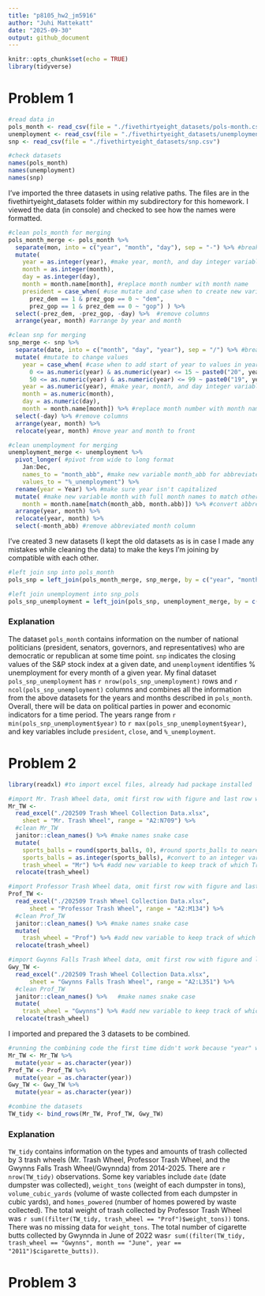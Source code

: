 ```yaml
---
title: "p8105_hw2_jm5916"
author: "Juhi Mattekatt"
date: "2025-09-30"
output: github_document
---
```


```r
knitr::opts_chunk$set(echo = TRUE)
library(tidyverse)
```

# Problem 1
```r
#read data in 
pols_month <- read_csv(file = "./fivethirtyeight_datasets/pols-month.csv")
unemployment <- read_csv(file = "./fivethirtyeight_datasets/unemployment.csv")
snp <- read_csv(file = "./fivethirtyeight_datasets/snp.csv")

#check datasets
names(pols_month)
names(unemployment)
names(snp)
```
I've imported the three datasets in using relative paths. The files are in the fivethirtyeight_datasets folder within my subdirectory for this homework. I viewed the data (in console) and checked to see how the names were formatted.

```r
#clean pols_month for merging
pols_month_merge <- pols_month %>% 
  separate(mon, into = c("year", "month", "day"), sep = "-") %>% #break up the variable mon
  mutate(
    year = as.integer(year), #make year, month, and day integer variables, use as.integer to prevent dropping of leading 0s
    month = as.integer(month), 
    day = as.integer(day),
    month = month.name[month], #replace month number with month name
    president = case_when( #use mutate and case when to create new variable president
      prez_dem == 1 & prez_gop == 0 ~ "dem", 
      prez_gop == 1 & prez_dem == 0 ~ "gop") ) %>% 
  select(-prez_dem, -prez_gop, -day) %>%  #remove columns
  arrange(year, month) #arrange by year and month

#clean snp for merging 
snp_merge <- snp %>%  
  separate(date, into = c("month", "day", "year"), sep = "/") %>% #break up the variable date
  mutate( #mutate to change values
    year = case_when( #case when to add start of year to values in year
      0 <= as.numeric(year) & as.numeric(year) <= 15 ~ paste0("20", year), 
      50 <= as.numeric(year) & as.numeric(year) <= 99 ~ paste0("19", year)),
    year = as.numeric(year), #make year, month, and day integer variables
    month = as.numeric(month), 
    day = as.numeric(day),
    month = month.name[month]) %>% #replace month number with month name  
  select(-day) %>% #remove columns 
  arrange(year, month) %>% 
  relocate(year, month) #move year and month to front

#clean unemployment for merging
unemployment_merge <- unemployment %>%  
  pivot_longer( #pivot from wide to long format
    Jan:Dec,
    names_to = "month_abb", #make new variable month_abb for abbreviated months
    values_to = "%_unemployment") %>% 
  rename(year = Year) %>% #make sure year isn't capitalized
  mutate( #make new variable month with full month names to match other datasets
    month = month.name[match(month_abb, month.abb)]) %>% #convert abbreviated to full name
  arrange(year, month) %>% 
  relocate(year, month) %>% 
  select(-month_abb) #remove abbreviated month column
```
I've created 3 new datasets (I kept the old datasets as is in case I made any mistakes while cleaning the data) to make the keys I'm joining by compatible with each other.
```r
#left join snp into pols_month
pols_snp = left_join(pols_month_merge, snp_merge, by = c("year", "month"))

#left join unemployment into snp_pols
pols_snp_unemployment = left_join(pols_snp, unemployment_merge, by = c("year", "month"))
```

### Explanation 
The dataset `pols_month` contains information on the number of national politicians (president, senators, governors, and representatives) who are democratic or republican at some time point. `snp` indicates the closing values of the S&P stock index at a given date, and `unemployment` identifies % unemployment for every month of a given year. My final dataset `pols_snp_unemployment` has `r nrow(pols_snp_unemployment)` rows and `r ncol(pols_snp_unemployment)` columns and combines all the information from the above datasets for the years and months described in `pols_month`. Overall, there will be data on political parties in power and economic indicators for a time period. The years range from `r min(pols_snp_unemployment$year)` to `r max(pols_snp_unemployment$year)`, and key variables include `president`, `close`, and `%_unemployment`. 

# Problem 2
```r
library(readxl) #to import excel files, already had package installed 

#import Mr. Trash Wheel data, omit first row with figure and last row with sums
Mr_TW <- 
  read_excel("./202509 Trash Wheel Collection Data.xlsx", 
    sheet = "Mr. Trash Wheel", range = "A2:N709") %>% 
  #clean Mr_TW
  janitor::clean_names() %>% #make names snake case
  mutate(
    sports_balls = round(sports_balls, 0), #round sports_balls to nearest integer
    sports_balls = as.integer(sports_balls), #convert to an integer variable
    trash_wheel = "Mr") %>% #add new variable to keep track of which Trash Wheel is which
  relocate(trash_wheel)

#import Professor Trash Wheel data, omit first row with figure and last row with sums
Prof_TW <- 
  read_excel("./202509 Trash Wheel Collection Data.xlsx", 
      sheet = "Professor Trash Wheel", range = "A2:M134") %>% 
  #clean Prof_TW
  janitor::clean_names() %>% #make names snake case
  mutate(
    trash_wheel = "Prof") %>% #add new variable to keep track of which Trash Wheel is which
  relocate(trash_wheel)

#import Gwynns Falls Trash Wheel data, omit first row with figure and last row with sums
Gwy_TW <- 
  read_excel("./202509 Trash Wheel Collection Data.xlsx", 
      sheet = "Gwynns Falls Trash Wheel", range = "A2:L351") %>% 
  #clean Prof_TW
  janitor::clean_names() %>%   #make names snake case
  mutate(
    trash_wheel = "Gwynns") %>% #add new variable to keep track of which Trash Wheel is which
  relocate(trash_wheel)
```
I imported and prepared the 3 datasets to be combined.

```r
#running the combining code the first time didn't work because "year" was numeric in one dataset and a character in another. I'll make year in every dataset a character.
Mr_TW <- Mr_TW %>% 
  mutate(year = as.character(year))
Prof_TW <- Prof_TW %>% 
  mutate(year = as.character(year))
Gwy_TW <- Gwy_TW %>% 
  mutate(year = as.character(year))

#combine the datasets          
TW_tidy <- bind_rows(Mr_TW, Prof_TW, Gwy_TW)
```
### Explanation
`TW_tidy` contains information on the types and amounts of trash collected by 3 trash wheels (Mr. Trash Wheel, Professor Trash Wheel, and the Gwynns Falls Trash Wheel/Gwynnda) from 2014-2025. There are `r nrow(TW_tidy)` observations. Some key variables include `date` (date dumpster was collected), `weight_tons` (weight of each dumpster in tons), `volume_cubic_yards` (volume of waste collected from each dumpster in cubic yards), and `homes_powered` (number of homes powered by waste collected). The total weight of trash collected by Professor Trash Wheel was `r sum((filter(TW_tidy, trash_wheel == "Prof")$weight_tons))` tons. There was no missing data for `weight_tons`. The total number of cigarette butts collected by Gwynnda in June of 2022 was`r sum((filter(TW_tidy, trash_wheel == "Gwynns", month == "June", year == "2011")$cigarette_butts))`.

# Problem 3
```r

```
